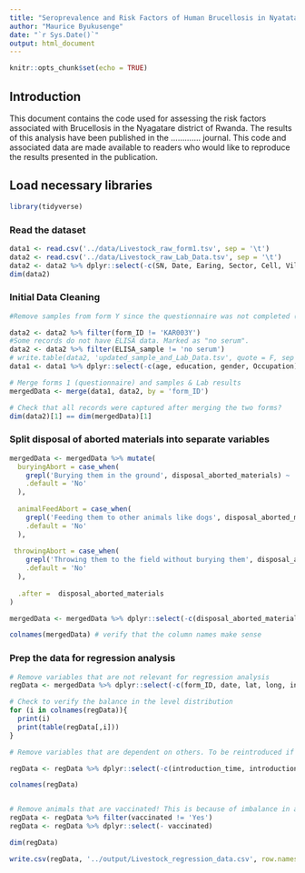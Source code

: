 ```yaml
---
title: "Seroprevalence and Risk Factors of Human Brucellosis in Nyatatare Disrict of Rwanda"
author: "Maurice Byukusenge"
date: "`r Sys.Date()`"
output: html_document
---
```


```r
knitr::opts_chunk$set(echo = TRUE)
```

## Introduction

This document contains the code used for assessing the risk factors associated with Brucellosis in the Nyagatare district of Rwanda. The results of this analysis have been published in the ............. journal. This code and associated data are made available to readers who would like to reproduce the results presented in the publication. 


## Load necessary libraries

```r
library(tidyverse)
```

### Read the dataset

```r
data1 <- read.csv('../data/Livestock_raw_form1.tsv', sep = '\t')
data2 <- read.csv('../data/Livestock_raw_Lab_Data.tsv', sep = '\t')
data2 <- data2 %>% dplyr::select(-c(SN, Date, Earing, Sector, Cell, Village, RBTDate, ELISADate)) # Removed: not needed for analysis or duplicated 
dim(data2)
```

### Initial Data Cleaning

```r
#Remove samples from form Y since the questionnaire was not completed (due to issue with data entry)

data2 <- data2 %>% filter(form_ID != 'KAR003Y')
#Some records do not have ELISA data. Marked as "no serum".
data2 <- data2 %>% filter(ELISA_sample != 'no serum')
# write.table(data2, 'updated_sample_and_Lab_Data.tsv', quote = F, sep = '\t', row.names = F)
data1 <- data1 %>% dplyr::select(-c(age, education, gender, Occupation)) # The respondents' demographic data not used for analysis

# Merge forms 1 (questionnaire) and samples & Lab results
mergedData <- merge(data1, data2, by = 'form_ID')

# Check that all records were captured after merging the two forms?
dim(data2)[1] == dim(mergedData)[1]
```

### Split disposal of aborted materials into separate variables

```r
mergedData <- mergedData %>% mutate(
  buryingAbort = case_when(
    grepl('Burying them in the ground', disposal_aborted_materials) ~ 'Yes',
    .default = 'No'
  ),
  
  animalFeedAbort = case_when(
    grepl('Feeding them to other animals like dogs', disposal_aborted_materials) ~ 'Yes',
    .default = 'No'
  ),
  
 throwingAbort = case_when(
    grepl('Throwing them to the field without burying them', disposal_aborted_materials) ~ 'Yes',
    .default = 'No'
  ), 
  
  .after =  disposal_aborted_materials
)

mergedData <- mergedData %>% dplyr::select(-c(disposal_aborted_materials, production_mode))

colnames(mergedData) # verify that the column names make sense
```


### Prep the data for regression analysis

```r
# Remove variables that are not relevant for regression analysis
regData <- mergedData %>% dplyr::select(-c(form_ID, date, lat, long, infertility_history, ELISA_herd, RBT_herd, HerdID, AnimalID, Healthy, Sick, Lactating, Recovered, SampleID, RBT_sample, RBT_ELISA, fetch_water_points))

# Check to verify the balance in the level distribution
for (i in colnames(regData)){
  print(i)
  print(table(regData[,i]))
}

# Remove variables that are dependent on others. To be reintroduced if the parent variables are significantly associated. This will help reduce potential multicollineality

regData <- regData %>% dplyr::select(-c(introduction_time, introduction_origin, bull_origin, herd_size, cell, village))

colnames(regData)


# Remove animals that are vaccinated! This is because of imbalance in answers to this question. It was determined that may did not have information on vaccication status.
regData <- regData %>% filter(vaccinated != 'Yes')
regData <- regData %>% dplyr::select(- vaccinated)

dim(regData)

write.csv(regData, '../output/Livestock_regression_data.csv', row.names = FALSE)
```



